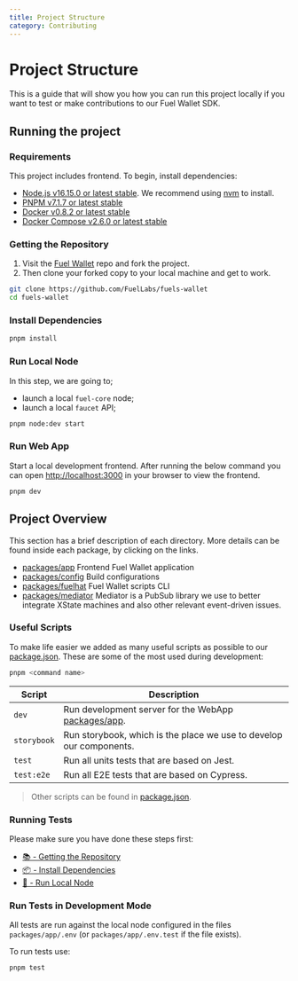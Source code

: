 ```yaml
---
title: Project Structure
category: Contributing
---
```


# Project Structure

This is a guide that will show you how you can run this project locally if you want to test or make contributions to our Fuel Wallet SDK.

## Running the project

### Requirements

This project includes frontend. To begin, install dependencies:

- [Node.js v16.15.0 or latest stable](https://nodejs.org/en/). We recommend using [nvm](https://github.com/nvm-sh/nvm) to install.
- [PNPM v7.1.7 or latest stable](https://pnpm.io/installation/)
- [Docker v0.8.2 or latest stable](https://docs.docker.com/get-docker/)
- [Docker Compose v2.6.0 or latest stable](https://docs.docker.com/get-docker/)

### Getting the Repository

1. Visit the [Fuel Wallet](https://github.com/FuelLabs/fuels-wallet) repo and fork the project.
2. Then clone your forked copy to your local machine and get to work.

```sh
git clone https://github.com/FuelLabs/fuels-wallet
cd fuels-wallet
```

### Install Dependencies

```sh
pnpm install
```

### Run Local Node

In this step, we are going to;

- launch a local `fuel-core` node;
- launch a local `faucet` API;

```sh
pnpm node:dev start
```

### Run Web App

Start a local development frontend. After running the below command you can open [http://localhost:3000](http://localhost:3000) in your browser to view the frontend.

```sh
pnpm dev
```

## Project Overview

This section has a brief description of each directory. More details can be found inside each package, by clicking on the links.

- [packages/app](../packages/app/) Frontend Fuel Wallet application
- [packages/config](../packages/config/) Build configurations
- [packages/fuelhat](../packages/fuelhat/) Fuel Wallet scripts CLI
- [packages/mediator](../packages/mediator/) Mediator is a PubSub library we use to better integrate XState machines and also other relevant event-driven issues.

### Useful Scripts

To make life easier we added as many useful scripts as possible to our [package.json](../package.json). These are some of the most used during development:

```sh
pnpm <command name>
```

| Script      | Description                                                             |
| ----------- | ----------------------------------------------------------------------- |
| `dev`       | Run development server for the WebApp [packages/app](../packages/app/). |
| `storybook` | Run storybook, which is the place we use to develop our components.     |
| `test`      | Run all units tests that are based on Jest.                             |
| `test:e2e`  | Run all E2E tests that are based on Cypress.                            |

> Other scripts can be found in [package.json](../package.json).

### Running Tests

Please make sure you have done these steps first:

- [📚 - Getting the Repository](#---getting-the-repository)
- [📦 - Install Dependencies](#---install-dependencies)
- [📒 - Run Local Node](#---run-local-node)

### Run Tests in Development Mode

All tests are run against the local node configured in the files `packages/app/.env` (or `packages/app/.env.test` if the file exists).

To run tests use:

```sh
pnpm test
```
